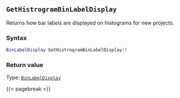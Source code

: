 ## `GetHistrogramBinLabelDisplay`

Returns how bar labels are displayed on histograms for new projects.

### Syntax {-}

``` .lua
BinLabelDisplay GetHistrogramBinLabelDisplay()
```


### Return value {-}

Type: [`BinLabelDisplay`](#binlabeldisplay)


{{< pagebreak >}}